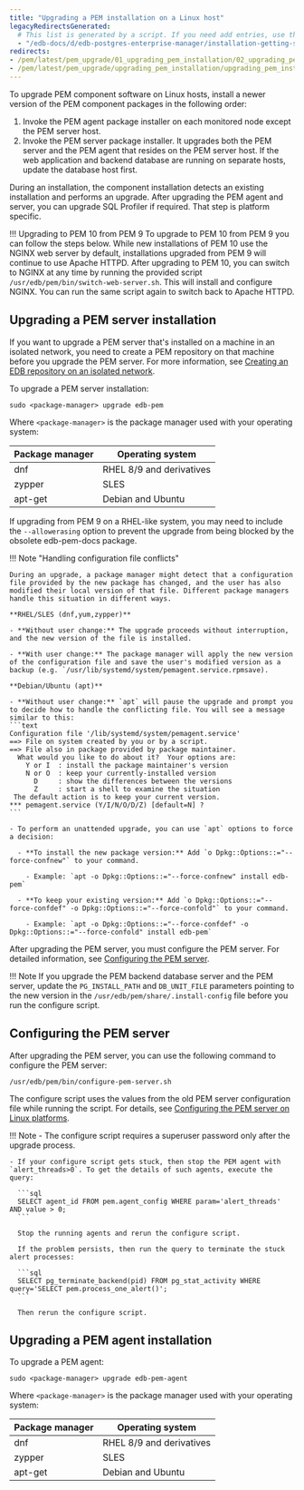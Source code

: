 ```yaml
---
title: "Upgrading a PEM installation on a Linux host"
legacyRedirectsGenerated:
  # This list is generated by a script. If you need add entries, use the `legacyRedirects` key.
  - "/edb-docs/d/edb-postgres-enterprise-manager/installation-getting-started/upgrade-migration-guide/8.0/upgrading_pem_installation_linux_rpm.html"
redirects:
- /pem/latest/pem_upgrade/01_upgrading_pem_installation/02_upgrading_pem_installation_linux_rpm/
- /pem/latest/pem_upgrade/upgrading_pem_installation/upgrading_pem_installation_linux_rpm/
---
```


To upgrade PEM component software on Linux hosts, install a newer version of the PEM component packages in the following order:

1.  Invoke the PEM agent package installer on each monitored node except the PEM server host.
2.  Invoke the PEM server package installer. It upgrades both the PEM server and the PEM agent that resides on the PEM server host. If the web application and backend database are running on separate hosts, update the database host first.

During an installation, the component installation detects an existing installation and performs an upgrade. After upgrading the PEM agent and server, you can upgrade SQL Profiler if required. That step is platform specific.

!!! Upgrading to PEM 10 from PEM 9
    To upgrade to PEM 10 from PEM 9 you can follow the steps below.
    While new installations of PEM 10 use the NGINX web server by default, installations upgraded from PEM 9 will continue to use Apache HTTPD.
    After upgrading to PEM 10, you can switch to NGINX at any time by running the provided script `/usr/edb/pem/bin/switch-web-server.sh`.
    This will install and configure NGINX.
    You can run the same script again to switch back to Apache HTTPD.

## Upgrading a PEM server installation

If you want to upgrade a PEM server that's installed on a machine in an isolated network, you need to create a PEM repository on that machine before you upgrade the PEM server. For more information, see [Creating an EDB repository
on an isolated network](../../installing/creating_pem_repository_in_isolated_network/).

To upgrade a PEM server installation:

```shell
sudo <package-manager> upgrade edb-pem 
```

Where `<package-manager>` is the package manager used with your operating system:

  | Package manager |        Operating system          |
  | --------------- | -------------------------------- |
  | dnf             | RHEL 8/9 and derivatives         |
  | zypper          | SLES                             |
  | apt-get         | Debian and Ubuntu                |

If upgrading from PEM 9 on a RHEL-like system, you may need to include the `--allowerasing` option to prevent the upgrade from being blocked by the obsolete edb-pem-docs package.

!!! Note "Handling configuration file conflicts"
    
    During an upgrade, a package manager might detect that a configuration file provided by the new package has changed, and the user has also modified their local version of that file. Different package managers handle this situation in different ways.
    
    **RHEL/SLES (dnf,yum,zypper)**
    
    - **Without user change:** The upgrade proceeds without interruption, and the new version of the file is installed.
    
    - **With user change:** The package manager will apply the new version of the configuration file and save the user's modified version as a backup (e.g. `/usr/lib/systemd/system/pemagent.service.rpmsave).
    
    **Debian/Ubuntu (apt)**
    
    - **Without user change:** `apt` will pause the upgrade and prompt you to decide how to handle the conflicting file. You will see a message similar to this:
    ```text
    Configuration file '/lib/systemd/system/pemagent.service'
    ==> File on system created by you or by a script.
    ==> File also in package provided by package maintainer.
      What would you like to do about it?  Your options are:
        Y or I  : install the package maintainer's version
        N or O  : keep your currently-installed version
          D     : show the differences between the versions
          Z     : start a shell to examine the situation
     The default action is to keep your current version.
    *** pemagent.service (Y/I/N/O/D/Z) [default=N] ?
    ```

    - To perform an unattended upgrade, you can use `apt` options to force a decision:
      
      - **To install the new package version:** Add `o Dpkg::Options::="--force-confnew"` to your command.
        
        - Example: `apt -o Dpkg::Options::="--force-confnew" install edb-pem`
  
      - **To keep your existing version:** Add `o Dpkg::Options::="--force-confdef" -o Dpkg::Options::="--force-confold"` to your command.
        
        - Example: `apt -o Dpkg::Options::="--force-confdef" -o Dpkg::Options::="--force-confold" install edb-pem`
    
After upgrading the PEM server, you must configure the PEM server. For detailed information, see [Configuring the PEM server](#configuring-the-pem-server).

!!! Note
    If you upgrade the PEM backend database server and the PEM server, update the `PG_INSTALL_PATH` and `DB_UNIT_FILE` parameters pointing to the new version in the `/usr/edb/pem/share/.install-config` file before you run the configure script.

## Configuring the PEM server

After upgrading the PEM server, you can use the following command to configure the PEM server:

```shell
/usr/edb/pem/bin/configure-pem-server.sh
```

The configure script uses the values from the old PEM server configuration file while running the script. For details, see [Configuring the PEM server on Linux platforms](/pem/latest/installing/configuring_the_pem_server_on_linux/).

!!! Note
    - The configure script requires a superuser password only after the upgrade process.

    - If your configure script gets stuck, then stop the PEM agent with `alert_threads>0`. To get the details of such agents, execute the query:

      ```sql
      SELECT agent_id FROM pem.agent_config WHERE param='alert_threads' AND value > 0;
      ```

      Stop the running agents and rerun the configure script.

      If the problem persists, then run the query to terminate the stuck alert processes:

      ```sql
      SELECT pg_terminate_backend(pid) FROM pg_stat_activity WHERE query='SELECT pem.process_one_alert()';
      ```

      Then rerun the configure script.

## Upgrading a PEM agent installation

To upgrade a PEM agent:

```shell
sudo <package-manager> upgrade edb-pem-agent
```

Where `<package-manager>` is the package manager used with your operating system:

  | Package manager |        Operating system          |
  | --------------- | -------------------------------- |
  | dnf             | RHEL 8/9 and derivatives         |
  | zypper          | SLES                             |
  | apt-get         | Debian and Ubuntu                |

